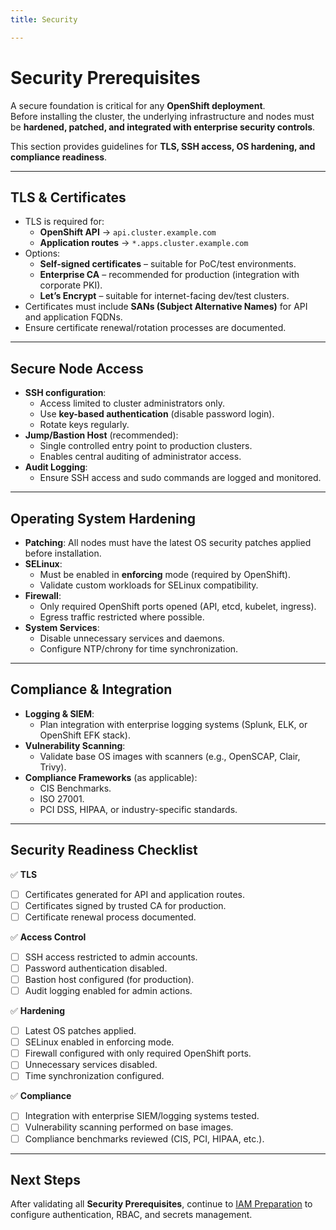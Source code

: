 ```yaml
---
title: Security

---
```


# Security Prerequisites

A secure foundation is critical for any **OpenShift deployment**.  
Before installing the cluster, the underlying infrastructure and nodes must be **hardened, patched, and integrated with enterprise security controls**.  

This section provides guidelines for **TLS, SSH access, OS hardening, and compliance readiness**.  

---

## TLS & Certificates

- TLS is required for:  
  - **OpenShift API** → `api.cluster.example.com`  
  - **Application routes** → `*.apps.cluster.example.com`  
- Options:  
  - **Self-signed certificates** – suitable for PoC/test environments.  
  - **Enterprise CA** – recommended for production (integration with corporate PKI).  
  - **Let’s Encrypt** – suitable for internet-facing dev/test clusters.  
- Certificates must include **SANs (Subject Alternative Names)** for API and application FQDNs.  
- Ensure certificate renewal/rotation processes are documented.  

---

## Secure Node Access

- **SSH configuration**:  
  - Access limited to cluster administrators only.  
  - Use **key-based authentication** (disable password login).  
  - Rotate keys regularly.  
- **Jump/Bastion Host** (recommended):  
  - Single controlled entry point to production clusters.  
  - Enables central auditing of administrator access.  
- **Audit Logging**:  
  - Ensure SSH access and sudo commands are logged and monitored.  

---

## Operating System Hardening

- **Patching**: All nodes must have the latest OS security patches applied before installation.  
- **SELinux**:  
  - Must be enabled in **enforcing** mode (required by OpenShift).  
  - Validate custom workloads for SELinux compatibility.  
- **Firewall**:  
  - Only required OpenShift ports opened (API, etcd, kubelet, ingress).  
  - Egress traffic restricted where possible.  
- **System Services**:  
  - Disable unnecessary services and daemons.  
  - Configure NTP/chrony for time synchronization.  

---

## Compliance & Integration

- **Logging & SIEM**:  
  - Plan integration with enterprise logging systems (Splunk, ELK, or OpenShift EFK stack).  
- **Vulnerability Scanning**:  
  - Validate base OS images with scanners (e.g., OpenSCAP, Clair, Trivy).  
- **Compliance Frameworks** (as applicable):  
  - CIS Benchmarks.  
  - ISO 27001.  
  - PCI DSS, HIPAA, or industry-specific standards.  

---

## Security Readiness Checklist

✅ **TLS**  
- [ ] Certificates generated for API and application routes.  
- [ ] Certificates signed by trusted CA for production.  
- [ ] Certificate renewal process documented.  

✅ **Access Control**  
- [ ] SSH access restricted to admin accounts.  
- [ ] Password authentication disabled.  
- [ ] Bastion host configured (for production).  
- [ ] Audit logging enabled for admin actions.  

✅ **Hardening**  
- [ ] Latest OS patches applied.  
- [ ] SELinux enabled in enforcing mode.  
- [ ] Firewall configured with only required OpenShift ports.  
- [ ] Unnecessary services disabled.  
- [ ] Time synchronization configured.  

✅ **Compliance**  
- [ ] Integration with enterprise SIEM/logging systems tested.  
- [ ] Vulnerability scanning performed on base images.  
- [ ] Compliance benchmarks reviewed (CIS, PCI, HIPAA, etc.).  

---

## Next Steps

After validating all **Security Prerequisites**, continue to [IAM Preparation](./iam-preparation) to configure authentication, RBAC, and secrets management.
